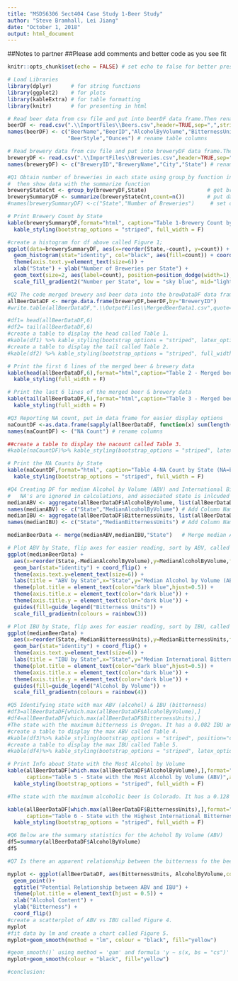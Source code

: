 ```yaml
---
title: "MSDS6306 Sect404 Case Study 1-Beer Study"
author: "Steve Bramhall, Lei Jiang"
date: "October 1, 2018"
output: html_document
---
```


##Notes to partner
##Please add comments and better code as you see fit

```r
knitr::opts_chunk$set(echo = FALSE) # set echo to false for better presentation
```

```r
# Load Libraries
library(dplyr)      # for string functions
library(ggplot2)    # for plots
library(kableExtra) # for table formatting
library(knitr)      # for presenting in html
```

```r
# Read beer data from csv file and put into beerDF data frame.Then rename columns to be more readable.
beerDF <- read.csv(".\\ImportFiles\\Beers.csv",header=TRUE,sep=",",stringsAsFactors = TRUE, encoding = "UTF-8")
names(beerDF) <- c("BeerName","BeerID","AlcoholByVolume","BitternessUnits","BreweryID",
                   "BeerStyle","Ounces") # rename table columns

# Read brewery data from csv file and put into breweryDF data frame.Then rename columns to be more readable.
breweryDF <- read.csv(".\\ImportFiles\\Breweries.csv",header=TRUE,sep=",",stringsAsFactors = FALSE)
names(breweryDF) <- c("BreweryID","BreweryName","City","State") # rename table columns
```

```r
#Q1 Obtain number of breweries in each state using group_by function in library dplyr,
#  then show data with the summarize function
breweryStateCnt <- group_by(breweryDF,State)                   # get brewery count by state
brewerySummaryDF <- summarize(breweryStateCnt,count=n())       # put data into a dataframe for easier manipulation
#names(brewerySummaryDF) <-c("State","Number of Breweries")     # set column names

# Print Brewery Count by State
kable(brewerySummaryDF,format="html", caption="Table 1-Brewery Count by State",align='c') %>% 
  kable_styling(bootstrap_options = "striped", full_width = F)

#create a histogram for df above called Figure 1;
ggplot(data=brewerySummaryDF, aes(x=reorder(State,-count), y=count)) + 
  geom_histogram(stat="identity", col="black", aes(fill=count)) + coord_flip()+ 
  theme(axis.text.y=element_text(size=6)) + 
  xlab("State") + ylab("Number of Breweries per State") +
  geom_text(size=2, aes(label=count), position=position_dodge(width=1), vjust=0.5) +
  scale_fill_gradient2("Number per State", low = "sky blue", mid="light blue", high = "blue", midpoint=20)

```
```r
#Q2 The code merged brewery and beer data into the brewDataDF data frame
allBeerDataDF <- merge.data.frame(breweryDF,beerDF,by="BreweryID")
#write.table(allBeerDataDF,".\\OutputFiles\\MergedBeerData1.csv",quote=FALSE,sep=',',row.names=FALSE)

#df1= head(allBeerDataDF,6)
#df2= tail(allBeerDataDF,6)
#create a table to display the head called Table 1.
#kable(df1) %>% kable_styling(bootstrap_options = "striped", latex_options =c("striped","hold_position"),full_width = F)
#create a table to display the tail called Table 2.
#kable(df2) %>% kable_styling(bootstrap_options = "striped", full_width = F)

# Print the first 6 lines of the merged beer & brewery data
kable(head(allBeerDataDF,6),format="html",caption="Table 2 - Merged beer and brewery data (BEGINNING OF DATA)",align='c',row.names = F) %>%
  kable_styling(full_width = F)

# Print the last 6 lines of the merged beer & brewery data
kable(tail(allBeerDataDF,6),format="html",caption="Table 3 - Merged beer and brewery data (END OF DATA)",align='c', row.names = F) %>%
  kable_styling(full_width = F)
```

```r
#Q3 Reporting NA count, put in data frame for easier display options
naCountDF <-as.data.frame(sapply(allBeerDataDF, function(x) sum(length(which(is.na(x))))))
names(naCountDF) <- ("NA Count") # rename columns

##create a table to display the nacount called Table 3.
#kable(naCountDF)%>% kable_styling(bootstrap_options = "striped", latex_options =c("striped","hold_position"),full_width = F)

# Print the NA Counts by State
kable(naCountDF,format="html", caption="Table 4-NA Count by State (NA=blanks)",align='c') %>% 
  kable_styling(bootstrap_options = "striped", full_width = F)
```

```r
#Q4 Creating DF for median Alcohol by Volume (ABV) and International Bitterness Units (IBU)
#   NA's are ignored in calculations, and associated state is inlcuded in the data frame
medianABV <- aggregate(allBeerDataDF$AlcoholByVolume, list(allBeerDataDF$State), median, na.rm=TRUE)
names(medianABV) <- c("State","MedianAlcoholByVolume") # Add Column Names
medianIBU <- aggregate(allBeerDataDF$BitternessUnits, list(allBeerDataDF$State), median, na.rm=TRUE)
names(medianIBU) <- c("State","MedianBitternessUnits") # Add Column Names

medianBeerData <- merge(medianABV,medianIBU,"State")   # Merge median ABV & IBU into one DF 

# Plot ABV by State, flip axes for easier reading, sort by ABV, called Figure 2.
ggplot(medianBeerData) + 
  aes(x=reorder(State,-MedianAlcoholByVolume),y=MedianAlcoholByVolume,fill=MedianBitternessUnits,na.omit=TRUE) +   
  geom_bar(stat="identity") + coord_flip() +                                                # make hoizontal plot
  theme(axis.text.y=element_text(size=6)) +                                                 # decrease axis font
  labs(title = "ABV by State",x="State",y="Median Alcohol by Volume (ABV)") +               # add axes titles
  theme(plot.title = element_text(color="dark blue",hjust=0.5)) +                           # format main title
  theme(axis.title.x = element_text(color="dark blue")) +                                   # format x title
  theme(axis.title.y = element_text(color="dark blue")) +                                   # format y title
  guides(fill=guide_legend("Bitterness Units")) +                                           # label legend
  scale_fill_gradientn(colours = rainbow(3))

# Plot IBU by State, flip axes for easier reading, sort by IBU, called Figure 3.
ggplot(medianBeerData) + 
  aes(x=reorder(State,-MedianBitternessUnits),y=MedianBitternessUnits,fill=MedianAlcoholByVolume,na.omit=TRUE) +   
  geom_bar(stat="identity") + coord_flip() +                                                # make hoizontal plot
  theme(axis.text.y=element_text(size=6)) +                                                 # decrease axis font
  labs(title = "IBU by State",x="State",y="Median International Bitternesss Units (IBU)") + # add axes titles
  theme(plot.title = element_text(color="dark blue",hjust=0.5)) +                           # format main title
  theme(axis.title.x = element_text(color="dark blue")) +                                   # format x title
  theme(axis.title.y = element_text(color="dark blue")) +                                   # format y title
  guides(fill=guide_legend("Alcohol By Volume")) +                                          # label legend
  scale_fill_gradientn(colours = rainbow(4))
```

```r
#Q5 Identifying state with max ABV (alcohol) & IBU (bitterness)
#df3=allBeerDataDF[which.max(allBeerDataDF$AlcoholByVolume),]
#df4=allBeerDataDF[which.max(allBeerDataDF$BitternessUnits),]
#The state with the maximum bitterness is Oregon. It has a 0.082 IBU and comes from the Astoria Brewing Company. The beer is the Bitter Bitch Imperial IPA.
#create a table to display the max ABV called Table 4.
#kable(df3)%>% kable_styling(bootstrap_options = "striped", position="center",font_size=11, full_width =T)
#create a table to display the max IBU called Table 5.
#kable(df4)%>% kable_styling(bootstrap_options = "striped", latex_options =c("striped","hold_position"),font_size=11,full_width = F)

# Print Info about State with the Most Alcohol by Volume
kable(allBeerDataDF[which.max(allBeerDataDF$AlcoholByVolume),],format="html", 
      caption="Table 5 - State with the Most Alcohol by Volume (ABV)",align='c',row.names=F) %>% 
  kable_styling(bootstrap_options = "striped", full_width = F)

#The state with the maximum alcoholic beer is Colorado. It has a 0.128 ABV and comes from the Upslope Brewing Company. The beer is the Lee Hill Series Vol. 5, a Belgian Style Quadrupel Ale.

kable(allBeerDataDF[which.max(allBeerDataDF$BitternessUnits),],format="html", 
      caption="Table 6 - State with the Highest International Bitterness Units (IBU)",align='c',row.names=F) %>% 
  kable_styling(bootstrap_options = "striped", full_width = F)
```

```r
#Q6 Below are the summary statistics for the Achohol By Volume (ABV)
df5=summary(allBeerDataDF$AlcoholByVolume)
df5
```

```r
#Q7 Is there an apparent relationship between the bitterness fo the beer and its alcoholic content

myplot <- ggplot(allBeerDataDF, aes(BitternessUnits, AlcoholByVolume,col=AlcoholByVolume)) +
  geom_point()+
  ggtitle("Potential Relationship between ABV and IBU") +
  theme(plot.title = element_text(hjust = 0.5)) +
  xlab("Alcohol Content") +
  ylab("Bitterness") +
  coord_flip()
#create a scatterplot of ABV vs IBU called Figure 4.
myplot 
#fit data by lm and create a chart called Figure 5.
myplot+geom_smooth(method = "lm", colour = "black", fill="yellow")

#geom_smooth()` using method = 'gam' and formula 'y ~ s(x, bs = "cs")'
myplot+geom_smooth(colour = "black", fill="yellow") 

#conclusion:

```

